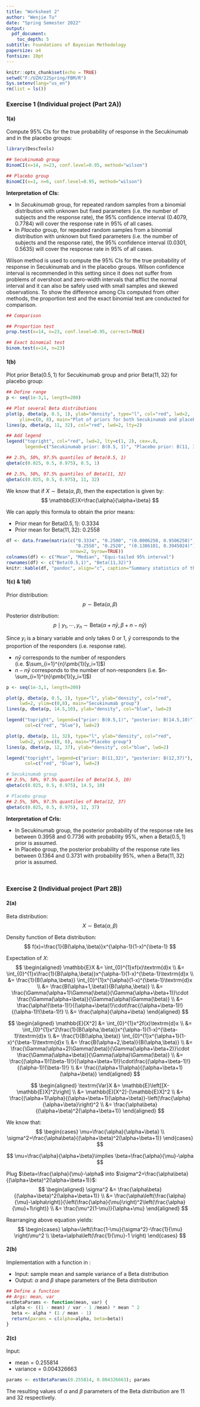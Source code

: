 ```yaml
---
title: "Worksheet 2"
author: "Wenjie Tu"
date: "Spring Semester 2022"
output:
  pdf_document:
    toc_depth: 5
subtitle: Foundations of Bayesian Methodology
papersize: a4
fontsize: 10pt
---
```


```r
knitr::opts_chunk$set(echo = TRUE)
setwd("F:/UZH/22Spring/FBM/R")
Sys.setenv(lang="us_en")
rm(list = ls())
```

### Exercise 1 (Individual project (Part 2A))

\begin{table}[!htbp]
    \centering
    \caption{ASAS20 responders at week 6}
    \begin{tabular}{lccc}
    \hline
    Group            & $n$    & Responders     & Posterior     \\
                     &        & $x\:(\%)$      & response rate \\
    \hline
    Secukinumab      & $23$   & $14\:(60.9\%)$ & $59.5\%$      \\
                     &        &                &               \\
    Placebo          & $6$    & $1\:(16.7\%)$  & $24.5\%$      \\
    \hline
    \end{tabular}
    \label{tab:tab1}
\end{table}

#### 1(a)

Compute 95% CIs for the true probability of response in the Secukinumab and in the placebo groups:

```r
library(DescTools)

## Secukinumab group
BinomCI(x=14, n=23, conf.level=0.95, method="wilson")

## Placebo group
BinomCI(x=1, n=6, conf.level=0.95, method="wilson")
```

**Interpretation of CIs:** 

* In _Secukinumab_ group, for repeated random samples from a binomial distribution with unknown but fixed parameters (i.e. the number of subjects and the response rate), the 95% confidence interval $(0.4079, 0.7784)$ will cover the response rate in 95% of all cases.
* In _Placebo_ group, for repeated random samples from a binomial distribution with unknown but fixed parameters (i.e. the number of subjects and the response rate), the 95% confidence interval $(0.0301, 0.5635)$ will cover the response rate in 95% of all cases.

Wilson method is used to compute the 95% CIs for the true probability of response in Secukinumab and in the placebo groups. Wilson confidence interval is recommended in this setting since it does not suffer from problems of overshoot and zero-width intervals that afflict the normal interval and it can also be safely used with small samples and skewed observations. To show the difference among CIs computed from other methods, the proportion test and the exact binomial test are conducted for comparison.

```r
## Comparison

## Proportion test
prop.test(x=14, n=23, conf.level=0.95, correct=TRUE)

## Exact binomial test
binom.test(x=14, n=23)
```

#### 1(b)

Plot prior $\textrm{Beta}(0.5,1)$ for Secukinumab group and prior $\textrm{Beta}(11,32)$ for placebo group:

```r
## Define range
p <- seq(1e-3,1, length=200)

## Plot several Beta distributions
plot(p, dbeta(p, 0.5, 1), ylab="density", type="l", col="red", lwd=2, 
     ylim=c(0, 8), main="Plot of priors for both Secukinumab and placebo")
lines(p, dbeta(p, 11, 32), col="red", lwd=2, lty=2) 

## Add legend
legend("topright", col="red", lwd=2, lty=c(1, 2), cex=.8, 
       legend=c("Secukinumab prior: B(0.5, 1)", "Placebo prior: B(11, 32)"))
```


```r
## 2.5%, 50%, 97.5% quantiles of Beta(0.5, 1)
qbeta(c(0.025, 0.5, 0.975), 0.5, 1)

## 2.5%, 50%, 97.5% quantiles of Beta(11, 32)
qbeta(c(0.025, 0.5, 0.975), 11, 32)
```

We know that if $X\sim \textrm{Beta}(\alpha, \beta)$, then the expectation is given by:
$$
\mathbb{E}X=\frac{\alpha}{\alpha+\beta}
$$

We can apply this formula to obtain the prior means:

* Prior mean for $\textrm{Beta}(0.5,1)$: 0.3334
* Prior mean for $\textrm{Beta}(11,32)$: 0.2558

```r
df <- data.frame(matrix(c("0.3334", "0.2500", "(0.0006250, 0.9506250)", 
                          "0.2558", "0.2520", "(0.1386101, 0.3945024)"), 
                        nrow=2, byrow=TRUE))
colnames(df) <- c("Mean", "Median", "Equi-tailed 95% interval")
rownames(df) <- c("Beta(0.5,1)", "Beta(11,32)")
knitr::kable(df, "pandoc", align="c", caption="Summary statistics of the prior distribution")
```

\begin{table}[!htbp]
    \centering
    \caption{Summary statistics of the prior distributions}
    \begin{tabular}{llccc}
    \hline
                &             & Mean       & Median   & Equi-tailed $95\%$ interval        \\
    Group       & Prior       &            &          &                    \\
    \hline
    Secukinumab & $B(0.5,1)$  & $0.3334$   & $0.2500$ & $(0.0006,0.9506)$  \\
                &             &            &          &                    \\
    Placebo     & $B(11,32)$  & $0.2558$   & $0.2520$ & $(0.1386,0.3945)$  \\
    \hline
    \end{tabular}
    \label{tab:tab2}
\end{table}

#### 1(c) & 1(d)

Prior distribution:
$$
p\sim \textrm{Beta}(\alpha,\beta)
$$

Posterior distribution:
$$
p\mid y_1,\cdots,y_n \sim \textrm{Beta}(\alpha+n\bar{y},\beta+n-n\bar{y})
$$

Since $y_i$ is a binary variable and only takes 0 or 1, $\bar{y}$ corresponds to the proportion of the responders (i.e. response rate). 

* $n\bar{y}$ corresponds to the number of responders (i.e. $\sum_{i=1}^{n}\pmb{1}[y_i=1]$)
* $n-n\bar{y}$ corresponds to the number of non-responders (i.e. $n-\sum_{i=1}^{n}\pmb{1}[y_i=1]$)

\begin{table}[!htbp]
    \centering
    \caption{Prior vs. Posterior}
    \begin{tabular}{lcccc}
    \hline
                & Prior                         & \# of Subjects & \# of Responders & Posterior                           \\
    Group       & $\textrm{Beta}(\alpha,\beta)$ & $n$            & $x$              & $\textrm{Beta}(\alpha+x,\beta+n-x)$ \\
    \hline
    Secukinumab & $\textrm{Beta}(0.5,1)$        & $23$           & $14$             & $\textrm{Beta}(14.5,10)$            \\
                &                               &                &                  &                                     \\
    Placebo     & $\textrm{Beta}(11,32)$        & $6$            & $1$              & $\textrm{Beta}(12,37)$              \\
    \hline
    \end{tabular}
    \label{tab:tab3}
\end{table}

```r
p <- seq(1e-3,1, length=200)

plot(p, dbeta(p, 0.5, 1), type="l", ylab="density", col="red", 
     lwd=2, ylim=c(0,8), main="Secukinumab group")
lines(p, dbeta(p, 14.5,10), ylab="density", col="blue", lwd=2)

legend("topright", legend=c("prior: B(0.5,1)", "posterior: B(14.5,10)"), 
       col=c("red", "blue"), lwd=2)

plot(p, dbeta(p, 11, 32), type="l", ylab="density", col="red", 
     lwd=2, ylim=c(0, 8), main="Placebo group")
lines(p, dbeta(p, 12, 37), ylab="density", col="blue", lwd=2)

legend("topright", legend=c("prior: B(11,32)", "posterior: B(12,37)"), 
       col=c("red", "blue"), lwd=2)
```

```r
# Secukinumab group
## 2.5%, 50%, 97.5% quantiles of Beta(14.5, 10)
qbeta(c(0.025, 0.5, 0.975), 14.5, 10)

# Placebo group
## 2.5%, 50%, 97.5% quantiles of Beta(12, 37)
qbeta(c(0.025, 0.5, 0.975), 12, 37)
```

\begin{table}[!htbp]
    \centering
    \caption{Summary statistics of the posterior distributions}
    \begin{tabular}{llccc}
    \hline
                &               & Mean       & Median   & $95\%$ CrI         \\
    Group       & Posterior     &            &          &                    \\
    \hline
    Secukinumab & $B(14.5,10)$  & $0.5918$   & $0.5944$ & $(0.3958,0.7736)$  \\
                &               &            &          &                    \\
    Placebo     & $B(12,37)$    & $0.2449$   & $0.2414$ & $(0.1364,0.3731)$  \\
    \hline
    \end{tabular}
    \label{tab:tab4}
\end{table}

**Interpretation of CrIs:**

* In Secukinumab group, the posterior probability of the response rate lies between 0.3958 and 0.7736 with probability 95%, when a $\textrm{Beta}(0.5, 1)$ prior is assumed.
* In Placebo group, the posterior probability of the response rate lies between 0.1364 and 0.3731 with probability 95%, when a $\textrm{Beta}(11,32)$ prior is assumed.

$~$

### Exercise 2 (Individual project (Part 2B))

#### 2(a)

Beta distribution:
$$
X\sim \textrm{Beta}(\alpha, \beta)
$$

Density function of Beta distribution:
$$
f(x)=\frac{1}{B(\alpha,\beta)}x^{\alpha-1}(1-x)^{\beta-1}
$$

Expectation of $X$:
$$
\begin{aligned}
\mathbb{E}X
&= \int_{0}^{1}xf(x)\textrm{d}x \\
&= \int_{0}^{1}x\frac{1}{B(\alpha,\beta)}x^{\alpha-1}(1-x)^{\beta-1}\textrm{d}x \\
&= \frac{1}{B(\alpha,\beta)} \int_{0}^{1}x^{\alpha}(1-x)^{\beta-1}\textrm{d}x \\
&= \frac{B(\alpha+1,\beta)}{B(\alpha,\beta)} \\
&= \frac{\Gamma(\alpha+1)\Gamma(\beta)}{\Gamma(\alpha+\beta+1)}\cdot
\frac{\Gamma(\alpha+\beta)}{\Gamma(\alpha)\Gamma(\beta)} \\
&= \frac{\alpha!(\beta-1)!}{(\alpha+\beta)!}\cdot\frac{(\alpha+\beta-1)!}{(\alpha-1)!(\beta-1)!} \\
&= \frac{\alpha}{\alpha+\beta}
\end{aligned}
$$

$$
\begin{aligned}
\mathbb{E}[X^2]
&= \int_{0}^{1}x^2f(x)\textrm{d}x \\
&= \int_{0}^{1}x^2\frac{1}{B(\alpha,\beta)}x^{\alpha-1}(1-x)^{\beta-1}\textrm{d}x \\
&= \frac{1}{B(\alpha,\beta)} \int_{0}^{1}x^{\alpha+1}(1-x)^{\beta-1}\textrm{d}x \\
&= \frac{B(\alpha+2,\beta)}{B(\alpha,\beta)} \\
&= \frac{\Gamma(\alpha+2)\Gamma(\beta)}{\Gamma(\alpha+\beta+2)}\cdot
\frac{\Gamma(\alpha+\beta)}{\Gamma(\alpha)\Gamma(\beta)} \\
&= \frac{(\alpha+1)!(\beta-1)!}{(\alpha+\beta+1)!}\cdot\frac{(\alpha+\beta-1)!}{(\alpha-1)!(\beta-1)!} \\
&= \frac{(\alpha+1)\alpha}{(\alpha+\beta+1)(\alpha+\beta)}
\end{aligned}
$$

$$
\begin{aligned}
\textrm{Var}X
&= \mathbb{E}\left[[X-\mathbb{E}X]^2\right] \\
&= \mathbb{E}[X^2]-[\mathbb{E}X]^2 \\
&= \frac{(\alpha+1)\alpha}{(\alpha+\beta+1)(\alpha+\beta)}-\left(\frac{\alpha}{\alpha+\beta}\right)^2 \\
&= \frac{\alpha\beta}{(\alpha+\beta)^2(\alpha+\beta+1)}
\end{aligned}
$$

We know that:
$$
\begin{cases}
\mu=\frac{\alpha}{\alpha+\beta} \\
\sigma^2=\frac{\alpha\beta}{(\alpha+\beta)^2(\alpha+\beta+1)}
\end{cases}
$$

$$
\mu=\frac{\alpha}{\alpha+\beta}\implies
\beta=\frac{\alpha}{\mu}-\alpha
$$

Plug $\beta=\frac{\alpha}{\mu}-\alpha$ into $\sigma^2=\frac{\alpha\beta}{(\alpha+\beta)^2(\alpha+\beta+1)}$:
$$
\begin{aligned}
\sigma^2
&= \frac{\alpha\beta}{(\alpha+\beta)^2(\alpha+\beta+1)} \\
&= \frac{\alpha\left(\frac{\alpha}{\mu}-\alpha\right)}{\left(\frac{\alpha}{\mu}\right)^2\left(\frac{\alpha}{\mu}+1\right)} \\
&= \frac{\mu^2(1-\mu)}{\alpha+\mu}
\end{aligned}
$$

Rearranging above equation yields:
$$
\begin{cases}
\alpha=\left(\frac{1-\mu}{\sigma^2}-\frac{1}{\mu} \right)\mu^2 \\
\beta=\alpha\left(\frac{1}{\mu}-1 \right)
\end{cases}
$$

#### 2(b)

Implementation with a function in \texttt{R}:

* Input: sample mean and sample variance of a Beta distribution
* Output: $\alpha$ and $\beta$ shape parameters of the Beta distribution

```r
## Define a function
## Args: mean, var
estBetaParams <- function(mean, var) {
  alpha <- ((1 - mean) / var - 1 /mean) * mean ^ 2
  beta <- alpha * (1 / mean - 1)
  return(params = c(alpha=alpha, beta=beta))
}
```

#### 2(c)

Input:

* $\textrm{mean}=0.255814$
* $\textrm{variance}=0.004326663$

```r
params <- estBetaParams(0.255814, 0.004326663); params
```
The resulting values of $\alpha$ and $\beta$ parameters of the Beta distribution are 11 and 32 respectively.